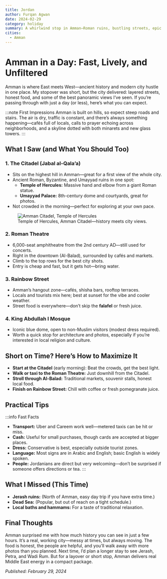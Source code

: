 ```yaml
---
title: Jordan
author: Furqan Agwan
date: 2024-02-29
category: holiday
summary: A whirlwind stop in Amman—Roman ruins, bustling streets, epic city views, and the practical realities of seeing Jordan’s capital when time is short.
cities:
  - Amman
---
```


# Amman in a Day: Fast, Lively, and Unfiltered

Amman is where East meets West—ancient history and modern city hustle in one place. My stopover was short, but the city delivered: layered streets, honest food, and some of the best panoramic views I’ve seen. If you’re passing through with just a day (or less), here’s what you can expect.

:::note First Impressions
Amman is built on hills, so expect steep roads and stairs. The air is dry, traffic is constant, and there’s always something happening—cafés full of locals, calls to prayer echoing across neighborhoods, and a skyline dotted with both minarets and new glass towers.
:::

## What I Saw (and What You Should Too)

### **1. The Citadel (Jabal al-Qala’a)**
- Sits on the highest hill in Amman—great for a first view of the whole city.
- Ancient Roman, Byzantine, and Umayyad ruins in one spot:
  - **Temple of Hercules:** Massive hand and elbow from a giant Roman statue.
  - **Umayyad Palace:** 8th-century dome and courtyards, great for photos.
- Not crowded in the morning—perfect for exploring at your own pace.

<figure>
  <img
    src="https://images.unsplash.com/photo-1504674900247-0877df9cc836?auto=format&fit=crop&w=800&q=80"
    alt="Amman Citadel, Temple of Hercules"
  />
  <figcaption>Temple of Hercules, Amman Citadel—history meets city views.</figcaption>
</figure>

### **2. Roman Theatre**
- 6,000-seat amphitheatre from the 2nd century AD—still used for concerts.
- Right in the downtown (Al-Balad), surrounded by cafés and markets.
- Climb to the top rows for the best city shots.
- Entry is cheap and fast, but it gets hot—bring water.

### **3. Rainbow Street**
- Amman’s hangout zone—cafés, shisha bars, rooftop terraces.
- Locals and tourists mix here; best at sunset for the vibe and cooler weather.
- Street food is everywhere—don’t skip the **falafel** or fresh juice.

### **4. King Abdullah I Mosque**
- Iconic blue dome, open to non-Muslim visitors (modest dress required).
- Worth a quick stop for architecture and photos, especially if you’re interested in local religion and culture.

## Short on Time? Here’s How to Maximize It

- **Start at the Citadel** (early morning): Beat the crowds, get the best light.
- **Walk or taxi to the Roman Theatre:** Just downhill from the Citadel.
- **Stroll through Al-Balad:** Traditional markets, souvenir stalls, honest local food.
- **Finish on Rainbow Street:** Chill with coffee or fresh pomegranate juice.

## Practical Tips

:::info Fast Facts
- **Transport:** Uber and Careem work well—metered taxis can be hit or miss.
- **Cash:** Useful for small purchases, though cards are accepted at bigger places.
- **Dress:** Conservative is best, especially outside tourist zones.
- **Language:** Most signs are in Arabic and English; basic English is widely spoken.
- **People:** Jordanians are direct but very welcoming—don’t be surprised if someone offers directions or tea.
:::

## What I Missed (This Time)

- **Jerash ruins:** (North of Amman, easy day trip if you have extra time.)
- **Dead Sea:** (Popular, but out of reach on a tight schedule.)
- **Local baths and hammams:** For a taste of traditional relaxation.

## Final Thoughts

Amman surprised me with how much history you can see in just a few hours. It’s a real, working city—messy at times, but always moving. The food is honest, the people are helpful, and you’ll walk away with more photos than you planned.
Next time, I’d plan a longer stay to see Jerash, Petra, and Wadi Rum. But for a layover or short stop, Amman delivers real Middle East energy in a compact package.

_Published: February 29, 2024_
